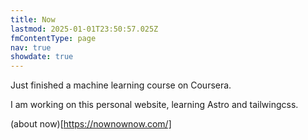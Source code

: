 ```yaml
---
title: Now
lastmod: 2025-01-01T23:50:57.025Z
fmContentType: page
nav: true
showdate: true
---
```


Just finished a machine learning course on Coursera.

I am working on this personal website, learning Astro and tailwingcss.

(about now)[https://nownownow.com/]